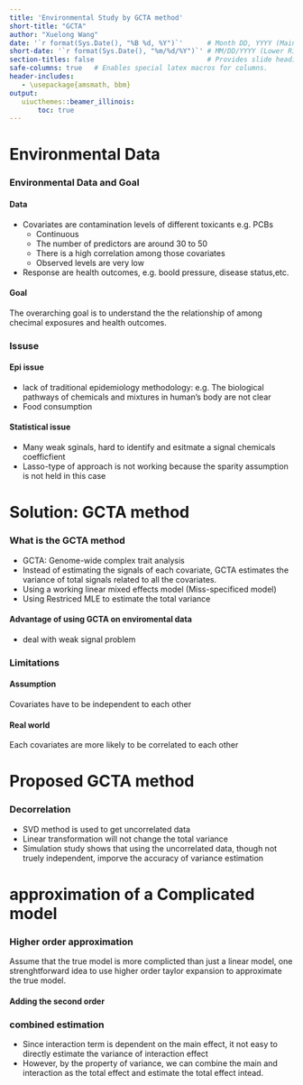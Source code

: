 ```yaml
---
title: 'Environmental Study by GCTA method'
short-title: "GCTA"
author: "Xuelong Wang"
date: '`r format(Sys.Date(), "%B %d, %Y")`'      # Month DD, YYYY (Main Slide)
short-date: '`r format(Sys.Date(), "%m/%d/%Y")`' # MM/DD/YYYY (Lower Right)
section-titles: false                            # Provides slide headings
safe-columns: true   # Enables special latex macros for columns.
header-includes:
   - \usepackage{amsmath, bbm}
output: 
   uiucthemes::beamer_illinois: 
       toc: true
---
```



# Environmental Data

### Environmental Data and Goal

#### Data

* Covariates are contamination levels of different toxicants e.g. PCBs 
    + Continuous 
    + The number of predictors are around 30 to 50
    + There is a high correlation among those covariates
    + Observed levels are very low
* Response are health outcomes, e.g. boold pressure, disease status,etc.

#### Goal
The overarching goal is to understand the the relationship of among checimal exposures and health outcomes.

### Issuse

#### Epi issue
- lack of traditional epidemiology methodology: e.g. The biological pathways of chemicals and mixtures in human's body are not clear
- Food consumption

#### Statistical issue
- Many weak sginals, hard to identify and esitmate a signal chemicals coefficfient
- Lasso-type of approach is not working because the sparity assumption is not held in this case

# Solution: GCTA method

### What is the GCTA method

- GCTA: Genome-wide complex trait analysis
- Instead of estimating the signals of each covariate, GCTA estimates the variance of total signals related to all the covariates.
- Using a working linear mixed effects model (Miss-specificed model)
- Using Restriced MLE to estimate the total variance

#### Advantage of using GCTA on enviromental data
- deal with weak signal problem

### Limitations 

#### Assumption
Covariates have to be independent to each other

#### Real world
Each covariates are more likely to be correlated to each other

# Proposed GCTA method

### Decorrelation
- SVD method is used to get uncorrelated data
- Linear transformation will not change the total variance
- Simulation study shows that using the uncorrelated data, though not truely independent, imporve the accuracy of variance estimation

# approximation of a Complicated model

### Higher order approximation 
Assume that the true model is more complicted than just a linear model, one strenghtforward idea to use higher order taylor expansion to approximate the true model.

#### Adding the second order

### combined estimation
- Since interaction term is dependent on the main effect, it not easy to directly estimate the variance of interaction effect
- However, by the property of variance, we can combine the main and interaction as the total effect and estimate the total effect intead.